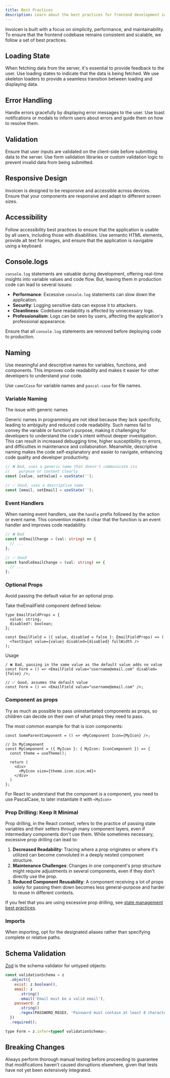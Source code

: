 ```yaml
---
title: Best Practices
description: Learn about the best practices for frontend development in Invoicen.
---
```


Invoicen is built with a focus on simplicity, performance, and maintainability. To ensure that the frontend codebase remains consistent and scalable, we follow a set of best practices.

## Loading State

When fetching data from the server, it's essential to provide feedback to the user. Use loading states to indicate that the data is being fetched.
We use skeleton loaders to provide a seamless transition between loading and displaying data.

## Error Handling

Handle errors gracefully by displaying error messages to the user. Use toast notifications or modals to inform users about errors and guide them on how to resolve them.

## Validation

Ensure that user inputs are validated on the client-side before submitting data to the server. Use form validation libraries or custom validation logic to prevent invalid data from being submitted.

## Responsive Design

Invoicen is designed to be responsive and accessible across devices. Ensure that your components are responsive and adapt to different screen sizes.

## Accessibility

Follow accessibility best practices to ensure that the application is usable by all users, including those with disabilities. Use semantic HTML elements, provide alt text for images, and ensure that the application is navigable using a keyboard.

## Console.logs

`console.log` statements are valuable during development, offering real-time insights into variable values and code flow. But, leaving them in production code can lead to several issues:

- **Performance**: Excessive `console.log` statements can slow down the application.
- **Security**: Logging sensitive data can expose it to attackers.
- **Cleanliness**: Codebase readability is affected by unnecessary logs.
- **Professionalism**: Logs can be seen by users, affecting the application's professional appearance.

Ensure that all `console.log` statements are removed before deploying code to production.

## Naming

Use meaningful and descriptive names for variables, functions, and components. This improves code readability and makes it easier for other developers to understand your code.

Use `camelCase` for variable names and `pascal-case` for file names.

### Variable Naming

The issue with generic names

Generic names in programming are not ideal because they lack specificity, leading to ambiguity and reduced code readability. Such names fail to convey the variable or function's purpose, making it challenging for developers to understand the code's intent without deeper investigation. This can result in increased debugging time, higher susceptibility to errors, and difficulties in maintenance and collaboration. Meanwhile, descriptive naming makes the code self-explanatory and easier to navigate, enhancing code quality and developer productivity.

```js
// ❌ Bad, uses a generic name that doesn't communicate its
//    purpose or content clearly
const [value, setValue] = useState('');
```

```js
// ✅ Good, uses a descriptive name
const [email, setEmail] = useState('');
```

### Event Handlers

When naming event handlers, use the `handle` prefix followed by the action or event name. This convention makes it clear that the function is an event handler and improves code readability.

```ts
// ❌ Bad
const onEmailChange = (val: string) => {
  // ...
};
```

```ts
// ✅ Good
const handleEmailChange = (val: string) => {
  // ...
};
```

### Optional Props

Avoid passing the default value for an optional prop.

Take theEmailField component defined below:

```tsx
type EmailFieldProps = {
  value: string;
  disabled?: boolean;
};

const EmailField = ({ value, disabled = false }: EmailFieldProps) => (
  <TextInput value={value} disabled={disabled} fullWidth />
);
```

Usage

```tsx
/ ❌ Bad, passing in the same value as the default value adds no value
const Form = () => <EmailField value="username@email.com" disabled={false} />;
```

```tsx
// ✅ Good, assumes the default value
const Form = () => <EmailField value="username@email.com" />;
```

### Component as props

Try as much as possible to pass uninstantiated components as props, so children can decide on their own of what props they need to pass.

The most common example for that is icon components:

```tsx
const SomeParentComponent = () => <MyComponent Icon={MyIcon} />;

// In MyComponent
const MyComponent = ({ MyIcon }: { MyIcon: IconComponent }) => {
  const theme = useTheme();

  return (
    <div>
      <MyIcon size={theme.icon.size.md}>
    </div>
  )
};
```

For React to understand that the component is a component, you need to use PascalCase, to later instantiate it with `<MyIcon>`

### Prop Drilling: Keep It Minimal

Prop drilling, in the React context, refers to the practice of passing state variables and their setters through many component layers, even if intermediary components don't use them. While sometimes necessary, excessive prop drilling can lead to:

1. **Decreased Readability**: Tracing where a prop originates or where it's utilized can become convoluted in a deeply nested component structure.
2. **Maintenance Challenges**: Changes in one component's prop structure might require adjustments in several components, even if they don't directly use the prop.
3. **Reduced Component Reusability**: A component receiving a lot of props solely for passing them down becomes less general-purpose and harder to reuse in different contexts.

If you feel that you are using excessive prop drilling, see [state management best practices](#state-management).

### Imports

When importing, opt for the designated aliases rather than specifying complete or relative paths.

## Schema Validation

[Zod](https://github.com/colinhacks/zod) is the schema validator for untyped objects:

```js
const validationSchema = z
  .object({
    exist: z.boolean(),
    email: z
      .string()
      .email('Email must be a valid email'),
    password: z
      .string()
      .regex(PASSWORD_REGEX, 'Password must contain at least 8 characters'),
  })
  .required();

type Form = z.infer<typeof validationSchema>;
```


## Breaking Changes

Always perform thorough manual testing before proceeding to guarantee that modifications haven’t caused disruptions elsewhere, given that tests have not yet been extensively integrated.
